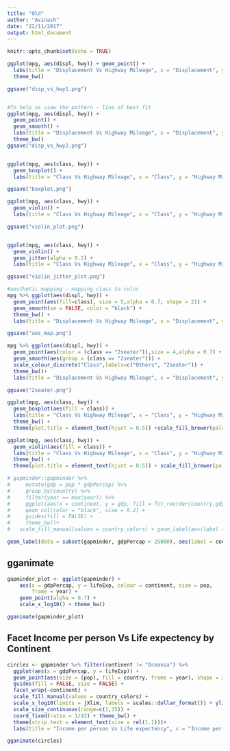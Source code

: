 ```yaml
---
title: "Old"
author: "Avinash"
date: "22/11/2017"
output: html_document
---
```


```r
knitr::opts_chunk$set(echo = TRUE)
```


```r
ggplot(mpg, aes(displ, hwy)) + geom_point() +  
  labs(title = "Displacement Vs Highway Mileage", x = "Displacement", y = "Highway Mileage") +
  theme_bw()

ggsave("disp_vs_hwy1.png")


#To help us view the pattern - line of best fit
ggplot(mpg, aes(displ, hwy)) +
  geom_point() +
  geom_smooth() +  
  labs(title = "Displacement Vs Highway Mileage", x = "Displacement", y = "Highway Mileage") +
  theme_bw()
ggsave("disp_vs_hwy2.png")


ggplot(mpg, aes(class, hwy)) +
  geom_boxplot() +  
  labs(title = "Class Vs Highway Mileage", x = "Class", y = "Highway Mileage")

ggsave("boxplot.png")

ggplot(mpg, aes(class, hwy)) +
  geom_violin() + 
  labs(title = "Class Vs Highway Mileage", x = "Class", y = "Highway Mileage")

ggsave("violin_plot.png")


ggplot(mpg, aes(class, hwy)) +
  geom_violin() +
  geom_jitter(alpha = 0.2) +  
  labs(title = "Class Vs Highway Mileage", x = "Class", y = "Highway Mileage")

ggsave("violin_jitter_plot.png")

#aesthetic mapping - mapping class to color
mpg %>% ggplot(aes(displ, hwy)) + 
  geom_point(aes(fill=class), size = 5,alpha = 0.7, shape = 21) + 
  geom_smooth(se = FALSE, color = "black") +
  theme_bw() +  
  labs(title = "Displacement Vs Highway Mileage", x = "Displacement", y = "Highway Mileage")

ggsave("aes_map.png")

mpg %>% ggplot(aes(displ, hwy)) + 
  geom_point(aes(color = (class == "2seater")),size = 4,alpha = 0.7) + 
  geom_smooth(aes(group = (class == "2seater"))) + 
  scale_colour_discrete("Class",labels=c("Others", "2seater")) +
  theme_bw()+ 
  labs(title = "Displacement Vs Highway Mileage", x = "Displacement", y = "Highway Mileage")

ggsave("2seater.png")

```



```r
ggplot(mpg, aes(class, hwy)) +
  geom_boxplot(aes(fill = class)) +  
  labs(title = "Class Vs Highway Mileage", x = "Class", y = "Highway Mileage") + 
  theme_bw() + 
  theme(plot.title = element_text(hjust = 0.5)) +scale_fill_brewer(palette = "Set2")

ggplot(mpg, aes(class, hwy)) +
  geom_violin(aes(fill = class)) + 
  labs(title = "Class Vs Highway Mileage", x = "Class", y = "Highway Mileage") + 
  theme_bw() + 
  theme(plot.title = element_text(hjust = 0.5)) + scale_fill_brewer(palette = "Set2") + geom_jitter(alpha = 0.3)

```




```r
# gapminder::gapminder %>% 
#     mutate(gdp = pop * gdpPercap) %>% 
#     group_by(country) %>% 
#     filter(year == max(year)) %>% 
#     ggplot(aes(x = continent, y = gdp, fill = fct_reorder(country,gdp, .desc = TRUE))) + 
#     geom_col(color = "black", size = 0.2) +
#     guides(fill = FALSE) + 
#     theme_bw()+
#   scale_fill_manual(values = country_colors) + geom_label(aes(label = country ), color = "white",position =position_stack(vjust=1.15))

geom_label(data = subset(gapminder, gdpPercap > 25000), aes(label = country), color = "white",position =position_stack(vjust=1.15))

```

## gganimate

```r
gapminder_plot <- ggplot(gapminder) +
	aes(x = gdpPercap, y = lifeExp, colour = continent, size = pop,
		frame = year) +
	geom_point(alpha = 0.7) +
	scale_x_log10() + theme_bw()

gganimate(gapminder_plot)
```



## Facet Income per person Vs Life expectency by Continent

```r

circles <- gapminder %>% filter(continent != "Oceania") %>%
  ggplot(aes(x = gdpPercap, y = lifeExp)) +
  geom_point(aes(size = (pop), fill = country, frame = year), shape = 21, alpha = 0.9) +
  guides(fill = FALSE, size = FALSE) +
  facet_wrap(~continent) +
  scale_fill_manual(values = country_colors) + 
  scale_x_log10(limits = jXlim, labels = scales::dollar_format()) + ylim(jYlim) +
  scale_size_continuous(range=c(1,35)) + 
  coord_fixed(ratio = 1/43) + theme_bw() +
  theme(strip.text = element_text(size = rel(1.1)))+
  labs(title = "Income per person Vs Life expectency", x = "Income per person", y = "Life expectency")

gganimate(circles)

```



